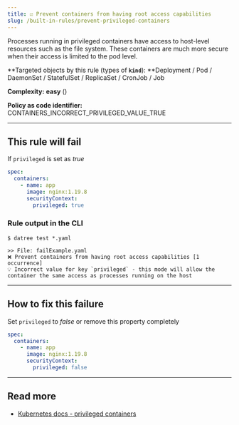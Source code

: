 ```yaml
---
title: ☑️ Prevent containers from having root access capabilities
slug: /built-in-rules/prevent-privileged-containers
---
```



Processes running in privileged containers have access to host-level resources such as the file system. These containers are much more secure when their access is limited to the pod level.

**Targeted objects by this rule (types of **`kind`**): **Deployment / Pod / DaemonSet / StatefulSet / ReplicaSet / CronJob / Job

**Complexity:** **easy** (<Complexity/>)

**Policy as code identifier:** CONTAINERS_INCORRECT_PRIVILEGED_VALUE_TRUE

---

## This rule will fail

If `privileged` is set as _true_

```yaml
spec:
  containers:
    - name: app
      image: nginx:1.19.8
      securityContext:
        privileged: true
```

### Rule output in the CLI

```terminal
$ datree test *.yaml

>> File: failExample.yaml
❌ Prevent containers from having root access capabilities [1 occurrence]
💡 Incorrect value for key `privileged` - this mode will allow the container the same access as processes running on the host
```

---

## How to fix this failure

Set `privileged` to _false_ or remove this property completely

```yaml
spec:
  containers:
    - name: app
      image: nginx:1.19.8
      securityContext:
        privileged: false
```

---

## Read more

- [Kubernetes docs - privileged containers](https://kubernetes.io/docs/concepts/policy/pod-security-policy/#privileged)
